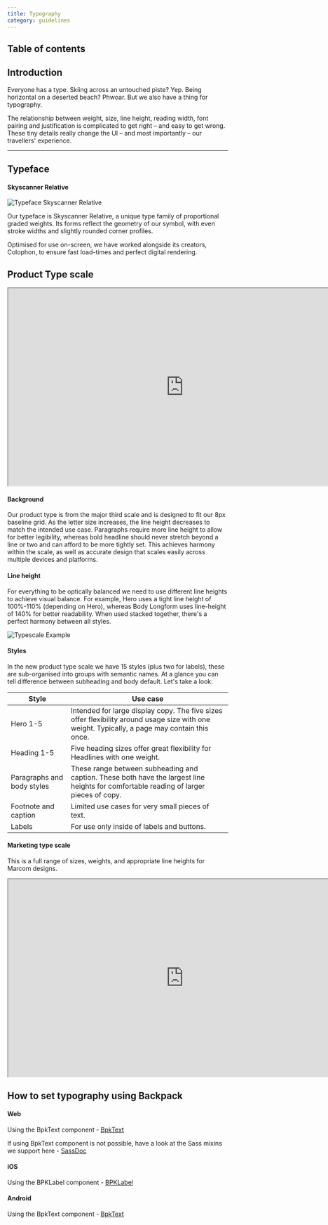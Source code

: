 ```yaml
---
title: Typography
category: guidelines
---
```


## Table of contents

## Introduction

Everyone has a type. Skiing across an untouched piste? Yep. Being horizontal on a deserted beach? Phwoar. But we also have a thing for typography.

The relationship between weight, size, line height, reading width, font pairing and justification is complicated to get right – and easy to get wrong. These tiny details really change the UI – and most importantly – our travellers' experience.

---

## Typeface

#### Skyscanner Relative

![Typeface Skyscanner Relative](../static/typography/skyscanner_relative.jpg)

Our typeface is Skyscanner Relative, a unique type family of proportional graded weights. Its forms reflect the geometry of our symbol, with even stroke widths and slightly rounded corner profiles.

Optimised for use on-screen, we have worked alongside its creators, Colophon, to ensure fast load-times and perfect digital rendering.

## Product Type scale

<iframe style={{border: '1px solid rgba(0, 0, 0, 0.1)'}} width="800" height="450" src="https://www.figma.com/embed?embed_host=share&url=https%3A%2F%2Fwww.figma.com%2Ffile%2Fa0xD8Q9AS85pIEnNtBBf2s%2FCMS-Images%3Fnode-id%3D370%253A6306" allowfullscreen></iframe>

#### Background

Our product type is from the major third scale and is designed to fit our 8px baseline grid.  As the letter size increases, the line height decreases to match the intended use case. Paragraphs require more line height to allow for better legibility, whereas bold headline should never stretch beyond a line or two and can afford to be more tightly set. This achieves harmony within the scale, as well as accurate design that scales easily across multiple devices and platforms.


#### Line height

For everything to be optically balanced we need to use different line heights to achieve visual balance. For example, Hero uses a tight line height of 100%-110% (depending on Hero), whereas Body Longform uses line-height of 140% for better readability. When used stacked together, there's a perfect harmony between all styles. 

![Typescale Example](../static/typography/typescale_example.jpg)


#### Styles

In the new product type scale we have 15 styles (plus two for labels), these are sub-organised into groups with semantic names. At a glance you can tell difference between subheading and body default. Let's take a look:

| Style                      | Use case                                                                                                                                      |
| -------------------------- | --------------------------------------------------------------------------------------------------------------------------------------------- |
| Hero 1-5                   | Intended for large display copy. The five sizes offer flexibility around usage size with one weight. Typically, a page may contain this once. |
| Heading 1-5                | Five heading sizes offer great flexibility for Headlines with one weight.                                                                     |
| Paragraphs and body styles | These range between subheading and caption. These both have the largest line heights for comfortable reading of larger pieces of copy.        |
| Footnote and caption       | Limited use cases for very small pieces of text.                                                                                              |
| Labels                     | For use only inside of labels and buttons.                                                                                                    |

#### Marketing type scale

This is a full range of sizes, weights, and appropriate line heights for Marcom designs.

<iframe style={{border: '1px solid rgba(0, 0, 0, 0.1)'}} width="800" height="450" src="https://www.figma.com/embed?embed_host=share&url=https%3A%2F%2Fwww.figma.com%2Ffile%2Fa0xD8Q9AS85pIEnNtBBf2s%2FCMS-Images%3Fnode-id%3D439%253A6494" allowfullscreen></iframe>

## How to set typography using Backpack

#### Web

Using the BpkText component - [BpkText](https://backpack.github.io/components/text?platform=web)

If using BpkText component is not possible, have a look at the Sass mixins we support here - [SassDoc](https://backpack.github.io/sassdoc/#typography)

#### iOS

Using the BPKLabel component - [BPKLabel](https://backpack.github.io/components/text?platform=ios)

#### Android

Using the BpkText component - [BpkText](https://backpack.github.io/components/text?platform=android)
